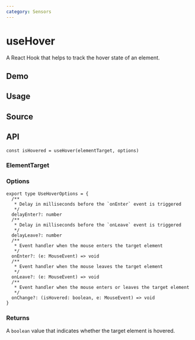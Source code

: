 ```yaml
---
category: Sensors
---
```


# useHover


<HooksType category="Sensors" />

A React Hook that helps to track the hover state of an element.

## Demo


<App />

## Usage



## Source


<Source />

## API

```tsx
const isHovered = useHover(elementTarget, options)
```

### ElementTarget


<Tip type="target" />

### Options

```tsx
export type UseHoverOptions = {
  /**
   * Delay in milliseconds before the `onEnter` event is triggered
   */
  delayEnter?: number
  /**
   * Delay in milliseconds before the `onLeave` event is triggered
   */
  delayLeave?: number
  /**
   * Event handler when the mouse enters the target element
   */
  onEnter?: (e: MouseEvent) => void
  /**
   * Event handler when the mouse leaves the target element
   */
  onLeave?: (e: MouseEvent) => void
  /**
   * Event handler when the mouse enters or leaves the target element
   */
  onChange?: (isHovered: boolean, e: MouseEvent) => void
}
```

### Returns

A `boolean` value that indicates whether the target element is hovered.

